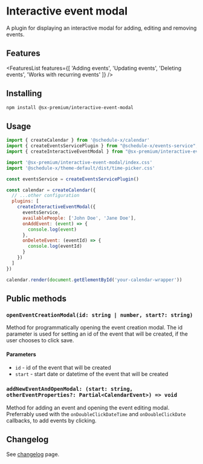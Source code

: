 # Interactive event modal

A plugin for displaying an interactive modal for adding, editing and removing events.

## Features



<FeaturesList features={[
  'Adding events',
  'Updating events',
  'Deleting events',
  'Works with recurring events'
]} />

## Installing

```bash copy
npm install @sx-premium/interactive-event-modal
```

## Usage

```js
import { createCalendar } from '@schedule-x/calendar'
import { createEventsServicePlugin } from "@schedule-x/events-service";
import { createInteractiveEventModal } from "@sx-premium/interactive-event-modal";

import '@sx-premium/interactive-event-modal/index.css'
import '@schedule-x/theme-default/dist/time-picker.css'

const eventsService = createEventsServicePlugin()

const calendar = createCalendar({
  // ...other configuration
  plugins: [
    createInteractiveEventModal({
      eventsService,
      availablePeople: ['John Doe', 'Jane Doe'],
      onAddEvent: (event) => {
        console.log(event)
      },
      onDeleteEvent: (eventId) => {
        console.log(eventId)
      }
    })
  ]
})

calendar.render(document.getElementById('your-calendar-wrapper'))
```

## Public methods

### `openEventCreationModal(id: string | number, start?: string)`

Method for programmatically opening the event creation modal. The id parameter is used for setting an id of the event that will be created, if the user chooses to click save.

#### Parameters
- `id` - id of the event that will be created
- `start` - start date or datetime of the event that will be created

### `addNewEventAndOpenModal: (start: string, otherEventProperties?: Partial<CalendarEvent>) => void`

Method for adding an event and opening the event editing modal. Preferrably used with the `onDoubleClickDateTime` and `onDoubleClickDate` callbacks, to add events by clicking.

## Changelog

See [changelog](/changelog) page.

